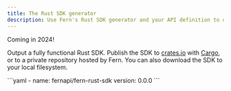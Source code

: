 ```yaml
---
title: The Rust SDK generator
description: Use Fern's Rust SDK generator and your API definition to output a fully functional Rust SDK to your local filesystem, to a private repository, or to crates.io.
---
```


<Tip>
Coming in 2024!
</Tip>

<br />

Output a fully functional Rust SDK. Publish the SDK to [crates.io](https://crates.io) with [Cargo](https://doc.rust-lang.org/cargo/), or to a private repository hosted by Fern. You can also download the SDK to your local filesystem.

<CodeBlock title="generators.yml">
```yaml
- name: fernapi/fern-rust-sdk
  version: 0.0.0
```
</CodeBlock>